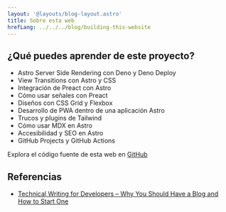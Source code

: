 ```yaml
---
layout: '@layouts/blog-layout.astro'
title: Sobre esta web
hrefLang: ../../../blog/building-this-website
---
```



<CityInABottle />

## ¿Qué puedes aprender de este proyecto?

- Astro Server Side Rendering con Deno y Deno Deploy
- View Transitions con Astro y CSS
- Integración de Preact con Astro
- Cómo usar señales con Preact
- Diseños con CSS Grid y Flexbox
- Desarrollo de PWA dentro de una aplicación Astro
- Trucos y plugins de Tailwind
- Cómo usar MDX en Astro
- Accesibilidad y SEO en Astro
- GitHub Projects y GitHub Actions

Explora el código fuente de esta web en <a href="https://github.com/jamerrq/jamerrq.dev" target="_blank" rel="noopener noreferrer">GitHub</a>

## Referencias

- <a
  href="https://www.freecodecamp.org/news/technical-writing-for-developers-why-you-should-have-a-blog-and-how-to-start-one/"
  target="_blank" rel="noopener noreferrer" title="Technical Writing for
  Developers – Why You Should Have a Blog and How to Start One">Technical
  Writing for Developers – Why You Should Have a Blog and How to Start One</a>
